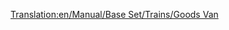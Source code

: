 [[Translation:en/Manual/Base Set/Trains/Goods Van]]
{{nl/Wagons|Naam=Goederenwagon
|Afbeelding=[[File:en/Goodsvan.png]]
|NormaalKosten=£1,484 ($2,968)
|NormaalGewicht=21 / 33 t
|NormaalCapaciteit=25 kratten goederen
|MonoKosten=£1,484 ($2,968)
|MonoGewicht=21 / 36 t
|MonoCapaciteit=30 kratten goederen
|MagKosten=£1,484 ($2,968)
|MagGewicht=21 / 37 t
|MagCapaciteit=32 kratten goederen
|Omschrijving=De goederenwagon is geschikt voor het transport van [[nl/Manual/Base Set/Cargos/Goederen|goederen]]. Deze wagon is beschikbaar in [[nl/Manual/Klimaat#gematigd|gematigde]], [[nl/Manual/Klimaat#subarctisch|subarctische]] en [[nl/Manual/Klimaat#subtropisch|subtropische]] klimaten.
}}